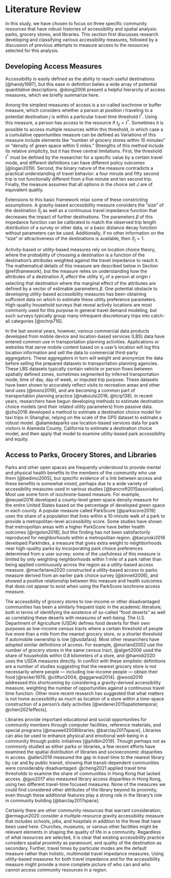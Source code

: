 # Literature Review {#lit-review}

In this study, we have chosen to focus on three specific community resources
that have robust histories of accessibility and spatial analysis: parks, grocery
stores, and libraries. This section first discusses research developing and 
classifying various accessibility measures, followed by a discussion of previous
attempts to measure access to the resources selected for this analysis.

## Developing Access Measures

Accessibility is easily defined as the ability to reach useful destinations [@handy1997],
but this ease in definition belies a wide array of potential quantitative 
descriptions. @dong2006 present a helpful hierarchy of access measures, which we
briefly summarize here.

Among the simplest measures of access is a so-called isochrone or buffer measure, which
considers whether a person at position $i$ traveling to a potential destination 
$j$ is within a particular travel time threshold $t^*$. Using this measure, a
person has access to the resource if $t_{ij} < t^*$. Sometimes it is 
possible to access multiple resources within this threshold, in which case a
a cumulative opportunities measure can be defined as 
\begin{equation}
  A_i^{\mathrm{isochrone}} = \sum_{j \in J} \delta_{ij}, 
  \mathrm{\ where\ } \delta_{ij} = 
  \begin{cases}
    1, & \text{for } t_{ij} \leq t^*\\
    0, & \text{for } t_{ij} > t^*
  \end{cases} 
  (\#eq:isochrone)
\end{equation}
Variations of this measure include elements like "number of grocery stores 
within 10 minutes" or "density of green space within 5 miles." Strengths of 
this method include its relative simplicity, but it has three central limitations. First,
the threshold $t^*$ must be defined by the researcher for a specific value by
a certain travel mode, and different definitions
can have different policy outcomes [@logan2019]. Second, the binary nature of the
measure contradicts a practical understanding of travel behavior: a four minute and fifty second
trip is not functionally different from a five minute and ten second trip. Finally,
the measure assumes that all options in the choice set $J$ are of equivalent 
quality.

Extensions to this basic framework relax some of these constricting assumptions. 
A gravity-based accessibility measure
\begin{equation}
  A_i^{\mathrm{gravity}} = \sum_{j \in J} S_j * f(t_{ij}, \beta)
  (\#eq:gravity)
\end{equation}
considers the "size" of the destination $S_j$ as well as a continuous travel 
impedance function that decreases the impact of further destinations. The parameters
$\beta$ of this impedance function can be calibrated to match the observed trip length
distribution of a survey or other data, or a basic distance decay function without
parameters can be used. Additionally, if no other information on the "size" or 
attractiveness of the destinations is available, then $S_j = 1$.

Activity-based or utility-based measures rely on location choice theory, where 
the probability of choosing a destination is a function of the destination's 
attributes weighted against the travel impedance to reach it. The mathematical 
details of this measure are described below in Section \@ref(framework), but the 
measure relies on understanding how the attributes of a destination $X_j$ affect
the utility $V_{ij}$ of a person at origin $i$ selecting that destination
\begin{equation}
V_{ij} = X_{ij}\beta
  (\#eq:simple-utility)
\end{equation}
where the marginal effect of the attributes are defined by a vector of 
estimable parameters $\beta$. 
One potential obstacle to developing utility-based accessibility measures has been
obtaining sufficient data on which to estimate these utility preference parameters.
High-quality household surveys that reveal activity locations are most commonly
used for this purpose in general travel demand modeling, but such surveys typically
group many infrequent discretionary trips into catch-all categories [@nchrp716].

In the last several years, however, various commercial data products developed from
mobile device and location-based services (LBS) data have entered common use in
transportation planning activities. Applications or websites that serve mobile 
content based on a user's location will log this location information and 
sell the data to commercial third-party aggregators. These aggregators in turn will weight 
and anonymize the data before selling the prepared datasets to transportation 
planning agencies. These LBS datasets typically contain
vehicle or person flows between spatially defined zones, sometimes segmented by
inferred transportation mode, time of day, day of week, or imputed trip purpose.
These datasets have been shown to accurately reflect visits to recreation areas
and other land uses [@monz2019], and are becoming a common part of transportation
planning practice [@naboulsi2016; @tcrp138]. In recent years, researchers have
begun developing methods to estimate destination choice models (and their
related utility parameters) from passive data. @zhu2018 developed a method to
estimate a destination choice model for taxi trips in Shanghai, relying on the
scale of the GPS dataset to estimate a robust model. @alamedaparks use
location-based services data for park visitors in Alameda County, California to
estimate a destination choice model, and then apply that model to examine
utility-based park accessibility and equity.


## Access to Parks, Grocery Stores, and Libraries 

Parks and other open spaces are frequently understood to provide mental and physical
health benefits to the members of the community who use them [@bedimo2005], but
specific evidence of a link between access and these benefits is somewhat mixed, 
perhaps due to a wide variety of accessibility measures used in various studies
[@bancroft2015association]. Most use some form of isochrone-based measure. For example, 
@neusel2016 developed a county-level green space density measure for the entire United
States based on the percentage of developed green space in each county.
A popular measure called ParkScore [@parkscore2019] uses the share of a
population that lives within a 10-minute walk of a park to provide a metropolitan-level
accessibility score. Some studies have shown that metropolitan areas with a higher
ParkScore have better health outcomes [@rigolon2018], but this finding has not 
been satisfactorily reproduced for neighborhoods within a metropolitan region. 
@kacynski2016 developed ParkIndex, a
measure that gives extra weight to neighborhoods near high-quality parks by
incorporating park choice preferences determined from a user survey; some of the
usefulness of this measure is limited by only weighting neighborhoods within 1
mile of a park rather than being applied continuously across the region as a utility-based 
access measure. @macfarlane2020 constructed a utility-based access to parks
measure derived from an earlier park choice survey [@kinnell2006], and showed a
positive relationship between this measure and health outcomes that does not
appear to exist when using the ParkScore isochrone access measure.

The accessibility of grocery stores to low-income or other disadvantaged
communities has been a similarly frequent topic in the academic literature; 
both in terms of identifying the existence of so-called "food deserts" as well 
as correlating these deserts with measures of well-being. The U.S. Department of
Agriculture (USDA) defines food deserts for their own purposes as low-income census tracts
where a certain threshold of people live more than a mile from the nearest 
grocery store, or a shorter threshold if automobile ownership is low [@usdafara].
Most other researchers have adopted similar definitions of access. For example,
@morland2002 use the number of grocery stores in the same census tract, @algert2006 
used the share of households within 0.8 kilometers of a store, and @hamidi2020
uses the USDA measures directly. 
In conflict with these simplistic definitions are 
a number of studies suggesting that the nearest grocery store is not necessarily
where people --- including low-income people --- obtain their food 
[@recker1978; @clifton2004; @aggarwal2014]. @wood2016 addressed this shortcoming
by considering a gravity-derived accessibility measure, weighting the number of 
opportunities against a continuous travel time function. Other more recent research
has suggested that what matters 
is not home accessibility as much as location of a store within a time-space construction
of a person's daily activities [@widener2015spatiotemporal; @chen2021effects].

Libraries provide important educational and social opportunities for community
members through computer facilities, reference materials, and special programs 
[@maxwell2008libraries; @barclay2017space]. Libraries can also be used to 
enhance physical and emotional well-being in a community through public 
initiatives [@philbin2019]. Though perhaps not as commonly studied as either 
parks or libraries, a few recent efforts have examined the spatial distribution
of libraries and socioeconomic disparities in access. @allen2019 measured the 
gap in travel time to the nearest library by car and by public transit, showing
that transit-dependent communities were considerably disadvantaged. @cheng2021
applied travel time thresholds to examine the share of communities in Hong Kong
that lacked access. @guo2017 also measured library access disparities in  Hong Kong,
using two different travel-time focused measures. None of the measures we could 
find considered other attributes of the library beyond its proximity, even though
these additional features play a strong role in the library's role in community building
[@barclay2017space].

Certainly there are other community resources that warrant consideration;
@ermagun2020 consider a multiple-resource gravity accessibility measure that
includes schools, jobs, and hospitals in addition to the three that have been used here. 
Churches, museums, or various other facilities might be relevant elements
in shaping the quality of life in a community.  Regardless of what resources 
are selected, it is clear that existing accessibility practice considers spatial
proximity as paramount, and quality of the destination as secondary. Further, 
travel times by particular modes are the default measure rather than holistic,
multimodal travel impedance measures. Using utility-based measures for both
travel impedance and for the accessibility measure might provide a more 
complete picture of who can and who cannot access community resources in a region.









